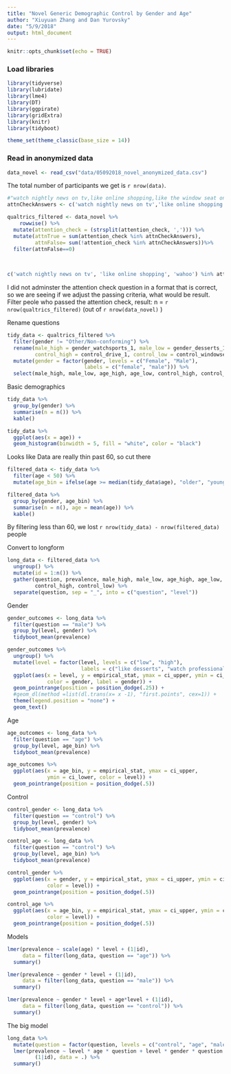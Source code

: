 ```yaml
---
title: "Novel Generic Demographic Control by Gender and Age"
author: "Xiuyuan Zhang and Dan Yurovsky"
date: "5/9/2018"
output: html_document
---
```

```r
knitr::opts_chunk$set(echo = TRUE)
```

### Load libraries
```r
library(tidyverse)
library(lubridate)
library(lme4)
library(DT)
library(ggpirate)
library(gridExtra)
library(knitr)
library(tidyboot)

theme_set(theme_classic(base_size = 14))
```

### Read in anonymized data

```r
data_novel <- read_csv("data/05092018_novel_anonymized_data.csv")
```
The total number of participants we get is `r nrow(data)`. 

```r
#"watch nightly news on tv,like online shopping,like the window seat on the plane,like desserts,drive to work,watch professional sports"
attnCheckAnswers <- c('watch nightly news on tv','like online shopping','like the window seat on the plane','like desserts','drive to work','watch professional sports')

qualtrics_filtered <- data_novel %>%
    rowwise() %>%
  mutate(attention_check = (strsplit(attention_check, ','))) %>%
  mutate(attnTrue = sum(attention_check %in% attnCheckAnswers),
         attnFalse= sum(!attention_check %in% attnCheckAnswers))%>%
  filter(attnFalse==0)
  
  

c('watch nightly news on tv', 'like online shopping', 'wahoo') %in% attnCheckAnswers

```
I did not adminster the attention check question in a format that is correct, so we are seeing if we adjust the passing criteria, what would be result.
Filter peole who passed the attention check, result: n = `r nrow(qualtrics_filtered)` (out of `r nrow(data_novel)` )

Rename questions
```r
tidy_data <- qualtrics_filtered %>%
  filter(gender != "Other/Non-conforming") %>%
  rename(male_high = gender_watchsports_1, male_low = gender_desserts_1, age_high = age_nightlynews_1, age_low = age_onlineshopping_1, 
         control_high = control_drive_1, control_low = control_windowseat_1) %>%
  mutate(gender = factor(gender, levels = c("Female", "Male"), 
                         labels = c("female", "male"))) %>%
  select(male_high, male_low, age_high, age_low, control_high, control_low, gender, age)
```

Basic demographics
```r
tidy_data %>%
  group_by(gender) %>%
  summarise(n = n()) %>%
  kable()

tidy_data %>%
  ggplot(aes(x = age)) + 
  geom_histogram(binwidth = 5, fill = "white", color = "black")
```

Looks like Data are really thin past 60, so cut there
```r
filtered_data <- tidy_data %>%
  filter(age < 50) %>%
  mutate(age_bin = ifelse(age >= median(tidy_data$age), "older", "younger"))

filtered_data %>%
  group_by(gender, age_bin) %>%
  summarise(n = n(), age = mean(age)) %>%
  kable()
```

By filtering less than 60, we lost `r nrow(tidy_data) - nrow(filtered_data)` people

Convert to longform
```r
long_data <- filtered_data %>%
  ungroup() %>%
  mutate(id = 1:n()) %>%
  gather(question, prevalence, male_high, male_low, age_high, age_low, 
         control_high, control_low) %>%
  separate(question, sep = "_", into = c("question", "level"))
```

Gender
```r
gender_outcomes <- long_data %>%
  filter(question == "male") %>%
  group_by(level, gender) %>%
  tidyboot_mean(prevalence) 

gender_outcomes %>%
  ungroup() %>%
  mutate(level = factor(level, levels = c("low", "high"),
                        labels = c("like desserts", "watch professional sports"))) %>%
  ggplot(aes(x = level, y = empirical_stat, ymax = ci_upper, ymin = ci_lower, 
             color = gender, label = gender)) + 
  geom_pointrange(position = position_dodge(.25)) +
  #geom_dl(method =list(dl.trans(x= x -1), "first.points", cex=1)) +
  theme(legend.position = "none") + 
  geom_text()
```

Age
```r
age_outcomes <- long_data %>%
  filter(question == "age") %>%
  group_by(level, age_bin) %>%
  tidyboot_mean(prevalence) 

age_outcomes %>%
  ggplot(aes(x = age_bin, y = empirical_stat, ymax = ci_upper, 
             ymin = ci_lower, color = level)) + 
  geom_pointrange(position = position_dodge(.5))
```

Control
```r
control_gender <- long_data %>%
  filter(question == "control") %>%
  group_by(level, gender) %>%
  tidyboot_mean(prevalence) 

control_age <- long_data %>%
  filter(question == "control") %>%
  group_by(level, age_bin) %>%
  tidyboot_mean(prevalence) 

control_gender %>%
  ggplot(aes(x = gender, y = empirical_stat, ymax = ci_upper, ymin = ci_lower, 
             color = level)) + 
  geom_pointrange(position = position_dodge(.5))

control_age %>%
  ggplot(aes(x = age_bin, y = empirical_stat, ymax = ci_upper, ymin = ci_lower, 
             color = level)) + 
  geom_pointrange(position = position_dodge(.5))
```

Models
```r
lmer(prevalence ~ scale(age) * level + (1|id), 
     data = filter(long_data, question == "age")) %>%
  summary()

lmer(prevalence ~ gender * level + (1|id), 
     data = filter(long_data, question == "male")) %>%
  summary()

lmer(prevalence ~ gender * level + age*level + (1|id), 
     data = filter(long_data, question == "control")) %>%
  summary()
```


The big model 
```r
long_data %>%
  mutate(question = factor(question, levels = c("control", "age", "male"))) %>%
  lmer(prevalence ~ level * age * question + level * gender * question + 
         (1|id), data = .) %>%
  summary()
```